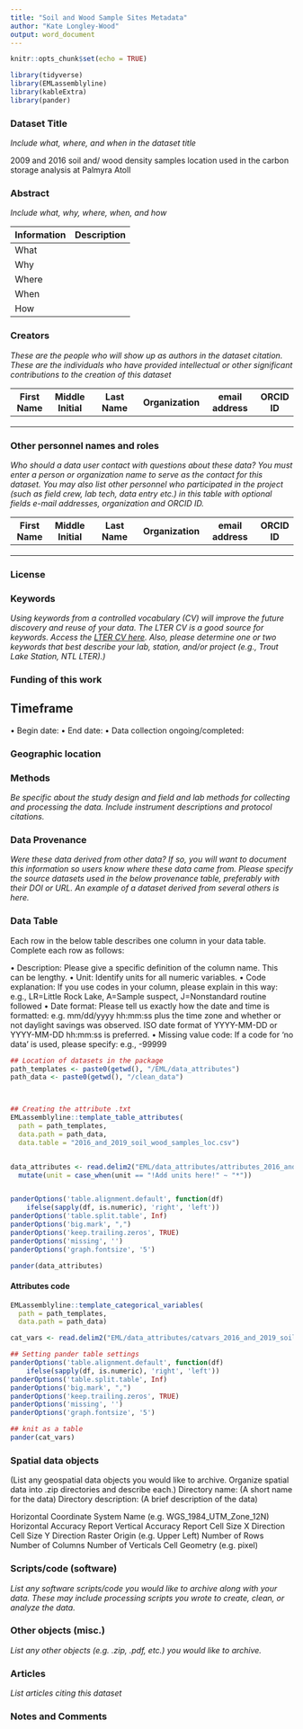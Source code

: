 ```yaml
---
title: "Soil and Wood Sample Sites Metadata"
author: "Kate Longley-Wood"
output: word_document
---
```


```r
knitr::opts_chunk$set(echo = TRUE)

library(tidyverse)
library(EMLassemblyline)
library(kableExtra)
library(pander)

```

### Dataset Title
_Include what, where, and when in the dataset title_

 2009 and 2016 soil and/ wood density samples location used in the carbon storage analysis at Palmyra Atoll


### Abstract
_Include what, why, where, when, and how_

|Information| Description |
|-----------|------------|
|What|  |
|Why|  |
|Where | |
|When |  |
|How|  |



### Creators
_These are the people who will show up as authors in the dataset citation. These are the individuals who have provided intellectual or other significant contributions to the creation of this dataset_

|First Name| Middle Initial | Last Name | Organization | email address | ORCID ID |
|-----------|------------|--------------|--------------|---------------|----------|
|           |            |              |              |               |          |
|           |            |              |              |               |          |
|           |            |              |              |               |          |



### Other personnel names and roles 
_Who should a data user contact with questions about these data? You must enter a person or organization name to serve as the contact for this dataset.  You may also list other personnel who participated in the project (such as field crew, lab tech, data entry etc.) in this table with optional fields e-mail addresses, organization and ORCID ID._

|First Name| Middle Initial | Last Name | Organization | email address | ORCID ID |
|-----------|------------|--------------|--------------|---------------|----------|
|           |            |              |              |               |          |
|           |            |              |              |               |          |
|           |            |              |              |               |          |

### License 
<!-- (Select a license for release of your data. We have 2 recommendations: CCO – most accommodating of data reuse, & CCBY – requires attribution).  -->


### Keywords
_Using keywords from a controlled vocabulary (CV) will improve the future discovery and reuse of your data.  The LTER CV is a good source for keywords. Access the [LTER CV here](https://vocab.lternet.edu/vocab/vocab/index.php).  Also, please determine one or two keywords that best describe your lab, station, and/or project (e.g., Trout Lake Station, NTL LTER).)_

### Funding of this work
<!-- List only the main PI of a grant that supported this project, starting with the main grant first.  Add rows to the table if several grants were involved. -->

## Timeframe
<!-- put in table format -->
•	Begin date:
•	End date:
•	Data collection ongoing/completed:

### Geographic location

<!-- create table format -->


### Methods
_Be specific about the study design and field and lab methods for collecting and processing the data. Include instrument descriptions and protocol citations._


### Data Provenance
<!-- CHECK -->
_Were these data derived from other data? If so, you will want to document this information so users know where these data came from.  Please specify the source datasets used in the below provenance table, preferably with their DOI or URL.  An example of a dataset derived from several others is here._


### Data Table
<!-- CREATE TABLE, REVISE EXPLANATION -->

Each row in the below table describes one column in your data table.  Complete each row as follows:

•	Description: Please give a specific definition of the column name. This can be lengthy.
•	Unit: Identify units for all numeric variables.
•	Code explanation: If you use codes in your column, please explain in this way: e.g., LR=Little Rock Lake, A=Sample suspect, J=Nonstandard routine followed
•	Date format: Please tell us exactly how the date and time is formatted: e.g. mm/dd/yyyy hh:mm:ss plus the time zone and whether or not daylight savings was observed.  ISO date format of YYYY-MM-DD or YYYY-MM-DD hh:mm:ss is preferred.
•	Missing value code: If a code for ‘no data’ is used, please specify: e.g., -99999


```r

## Location of datasets in the package
path_templates <- paste0(getwd(), "/EML/data_attributes")
path_data <- paste0(getwd(), "/clean_data")



## Creating the attribute .txt
EMLassemblyline::template_table_attributes(
  path = path_templates,
  data.path = path_data,
  data.table = "2016_and_2019_soil_wood_samples_loc.csv")


data_attributes <- read.delim2("EML/data_attributes/attributes_2016_and_2019_soil_wood_samples_loc.txt") %>% 
  mutate(unit = case_when(unit == "!Add units here!" ~ "*"))



```



```r
panderOptions('table.alignment.default', function(df)
    ifelse(sapply(df, is.numeric), 'right', 'left'))
panderOptions('table.split.table', Inf)
panderOptions('big.mark', ",")
panderOptions('keep.trailing.zeros', TRUE)
panderOptions('missing', '')
panderOptions('graph.fontsize', '5')

pander(data_attributes)
```

#### Attributes code

```r

EMLassemblyline::template_categorical_variables(
  path = path_templates, 
  data.path = path_data)

cat_vars <- read.delim2("EML/data_attributes/catvars_2016_and_2019_soil_wood_samples_loc.txt")

```


```r
## Setting pander table settings
panderOptions('table.alignment.default', function(df)
    ifelse(sapply(df, is.numeric), 'right', 'left'))
panderOptions('table.split.table', Inf)
panderOptions('big.mark', ",")
panderOptions('keep.trailing.zeros', TRUE)
panderOptions('missing', '')
panderOptions('graph.fontsize', '5')

## knit as a table
pander(cat_vars)
```



### Spatial data objects
<!-- CHECK CHECK CHECK -->
(List any geospatial data objects you would like to archive. Organize spatial data into .zip directories
and describe each.)
Directory name: (A short name for the data)
Directory description: (A brief description of the data)

Horizontal Coordinate System Name (e.g. WGS_1984_UTM_Zone_12N)
Horizontal Accuracy Report
Vertical Accuracy Report
Cell Size X Direction
Cell Size Y Direction
Raster Origin (e.g. Upper Left)
Number of Rows
Number of Columns
Number of Verticals
Cell Geometry (e.g. pixel)


### Scripts/code (software)
_List any software scripts/code you would like to archive along with your data. These may include processing scripts you wrote to create, clean, or analyze the data._



### Other objects (misc.)
_List any other objects (e.g. .zip, .pdf, etc.) you would like to archive._

### Articles
_List articles citing this dataset_


### Notes and Comments








